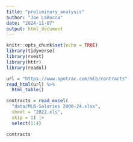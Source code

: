 ```yaml
---
title: "preliminary_analysis"
author: "Joe LaRocca"
date: "2024-11-07"
output: html_document
---
```


```r
knitr::opts_chunk$set(echo = TRUE)
library(tidyverse)
library(rvest)
library(httr)
library(readxl)

```

```r

url = "https://www.spotrac.com/mlb/contracts"
read_html(url) %>%
  html_table()

```

```r

contracts = read_excel(
  "data/MLB-Salaries 2000-24.xlsx", 
  sheet = "2022.xls",
  skip = 1) |>
  select(1:4) 

contracts

```


